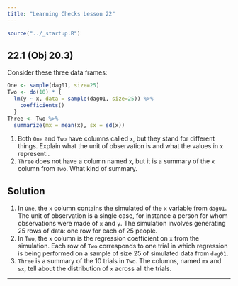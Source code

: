 ```yaml
---
title: "Learning Checks Lesson 22"
---
```


```r
source("../_startup.R")
```

## 22.1 (**Obj 20.3**)

Consider these three data frames:

```r
One <- sample(dag01, size=25)
Two <- do(10) * {
  lm(y ~ x, data = sample(dag01, size=25)) %>%
    coefficients()
  }
Three <- Two %>% 
  summarize(mx = mean(x), sx = sd(x))
```

1. Both `One` and `Two` have columns called `x`, but they stand for different things. Explain what the unit of observation is and what the values in `x` represent..
2. `Three` does not have a column named `x`, but it is a summary of the `x` column from `Two`. What kind of summary.

::: {.callout-tip}
## Solution

1. In `One`, the `x` column contains the simulated of the `x` variable from `dag01`. The unit of observation is a single case, for instance a person for whom observations were made of `x` and `y`. The simulation involves generating 25 rows of data: one row for each of 25 people.
2. In `Two`, the `x` column is the regression coefficient on `x` from the simulation. Each row of `Two` corresponds to one trial in which regression is being performed on a sample of size 25 of simulated data from `dag01`. 
3. `Three` is a summary of the 10 trials in `Two`. The columns, named `mx` and `sx`, tell about the distribution of `x` across all the trials. 
:::


--------
